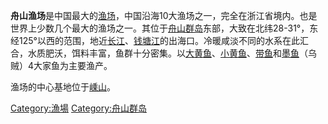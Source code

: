 {{Notability Unreferenced |time=2015-05-22T07:13:48+00:00}}
'''舟山渔场'''是中国最大的[[渔场|渔场]]，中国沿海10大渔场之一，完全在浙江省境内。也是世界上少数几个最大的渔场之一。其位于[[舟山群岛|舟山群岛]]东部，大致在北纬28-31°，东经125°以西的范围，地近[[长江|长江]]、[[钱塘江|钱塘江]]的出海口。冷暖咸淡不同的水系在此汇合，水质肥沃，饵料丰富，鱼群十分密集。以[[大黄鱼|大黄鱼]]、[[小黄鱼|小黄鱼]]、[[带鱼|带鱼]]和[[墨鱼|墨鱼]]（乌贼）4大家鱼为主要渔产。

渔场的中心基地位于[[嵊山|嵊山]]。

{{PRChina-geo-stub}}
[[Category:漁場|Category:漁場]]
[[Category:舟山群岛|Category:舟山群岛]]